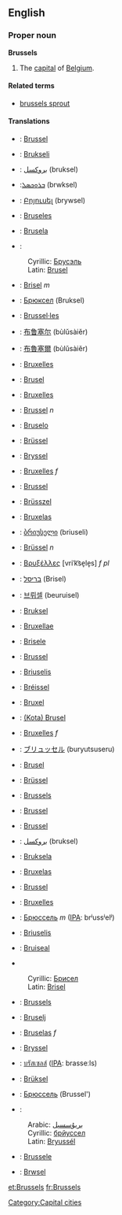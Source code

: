 ==English==

===Proper noun===
{{wikipedia}}
'''Brussels'''
#The [[capital]] of [[Belgium]].

====Related terms====
*[[brussels sprout]]

====Translations====
{{top}}
*{{af}}: [[Brussel]]
*{{sq}}: [[Brukseli]]
*{{ar}}: [[بروكسل]] (bruksel)
*{{arc}}:[[ܒܪܘܟܣܠ]] (brwksel)
*{{hy}}: [[Բրյուսել]] (brywsel)
*{{ast}}: [[Bruseles]]
*{{eu}}: [[Brusela]]
*{{be}}:
:Cyrillic: [[Брусэль]]
:Latin: [[Brusel]]
*{{bs}}: [[Brisel]] ''m''
*{{bg}}: [[Брюксел]] (Bruksel)
*{{ca}}: [[Brussel·les]]
*{{zh}}: [[布鲁塞尔]] (bùlǔsàiěr)
*{{zh-yue}}: [[布魯塞爾]] (bùlǔsàiěr)
*{{hr}}: [[Bruxelles]]
*{{cs}}: [[Brusel]]
*{{da}}: [[Bruxelles]]
*{{nl}}: [[Brussel]] ''n''
*{{eo}}: [[Bruselo]]
*{{et}}: [[Brüssel]]
*{{fi}}: [[Bryssel]]
*{{fr}}: [[Bruxelles]] ''f''
*{{fy}}: [[Brussel]]
*{{hu}}: [[Brüsszel]]
*{{gl}}: [[Bruxelas]]
*{{ka}}: [[ბრიუსელი]] (briuseli)
*{{de}}: [[Brüssel]] ''n''
*{{el}}: [[Βρυξέλλες]] [vriˈk͡se̞le̞s] ''f pl''
*{{he}}: [[בריסל]] (Brisel)
*{{ko}}: [[브뤼셀]] (beuruisel)
*{{ku}}: [[Bruksel]]
*{{la}}: [[Bruxellae]]
*{{lv}}: [[Brisele]]
*{{li}}: [[Brussel]]
*{{lt}}: [[Briuselis]]
*{{lb}}: [[Bréissel]]
{{mid}}
*{{io}}: [[Bruxel]]
*{{id}}: [[(Kota) Brusel]]
*{{it}}: [[Bruxelles]] ''f''
*{{ja}}: [[ブリュッセル]] (buryutsuseru)
*{{jv}}: [[Brusel]]
*{{nds}}: [[Brüssel]]
*{{ms}}: [[Brussels]]
*{{no}}: [[Brussel]]
*{{nn}}: [[Brussel]]
*{{fa}}: [[بروکسل]] (bruksel)
*{{pl}}: [[Bruksela]]
*{{pt}}: [[Bruxelas]]
*{{qu}}: [[Brussel]]
*{{ro}}: [[Bruxelles]]
*{{ru}}: [[Брюссель]] ''m'' ([[IPA]]: brʲussʲelʲ)
*{{bat-smg}}: [[Briuselis]]
*{{gd}}: [[Bruiseal]]
*{{sr}}
:Cyrillic: [[Брисел]] {{m}}
:Latin: [[Brisel#Serbian|Brisel]] {{m}}
*{{simple}}: [[Brussels]]
*{{sl}}: [[Bruselj]]
*{{es}}: [[Bruselas]] ''f''
*{{sv}}: [[Bryssel]]
*{{th}}: [[บรัสเซลส์]] ([[IPA]]: brasseːls)
*{{tr}}: [[Brüksel]]
*{{uk}}: [[Брюссель]] (Brussel')
*{{ug}}: 
:Arabic: [[بريۇسسېل]]
:Cyrillic: [[брйуссел]]
:Latin: [[Bryussél]]
*{{wa}}: [[Brussele]]
*{{cy}}: [[Brwsel]]
{{bottom}}

[[Category:Capital cities]]

[[et:Brussels]]
[[fr:Brussels]]